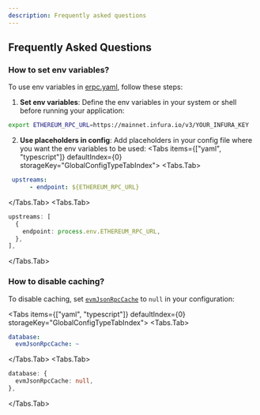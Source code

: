 ```yaml
---
description: Frequently asked questions
---
```



## Frequently Asked Questions

### How to set env variables?

To use env variables in [erpc.yaml](/config/example), follow these steps:

1. **Set env variables**: Define the env variables in your system or shell before running your application:

```bash
export ETHEREUM_RPC_URL=https://mainnet.infura.io/v3/YOUR_INFURA_KEY
````

2. **Use placeholders in config**: Add placeholders in your config file where you want the env variables to be used:
<Tabs items={["yaml", "typescript"]} defaultIndex={0} storageKey="GlobalConfigTypeTabIndex">
  <Tabs.Tab>
```yaml filename="erpc.yaml"
 upstreams:
      - endpoint: ${ETHEREUM_RPC_URL}
```
</Tabs.Tab>
  <Tabs.Tab>
```ts filename="erpc.ts"
upstreams: [
  {
    endpoint: process.env.ETHEREUM_RPC_URL,
  },
],
```
</Tabs.Tab>
</Tabs>

### How to disable caching?

To disable caching, set [`evmJsonRpcCache`](/config/database#evmjsonrpccache) to `null` in your configuration:

<Tabs items={["yaml", "typescript"]} defaultIndex={0} storageKey="GlobalConfigTypeTabIndex">
  <Tabs.Tab>
```yaml filename="erpc.yaml"
database:
  evmJsonRpcCache: ~
```
</Tabs.Tab>
  <Tabs.Tab>
```ts filename="erpc.ts"
database: {
  evmJsonRpcCache: null,
},
```
</Tabs.Tab>
</Tabs>
